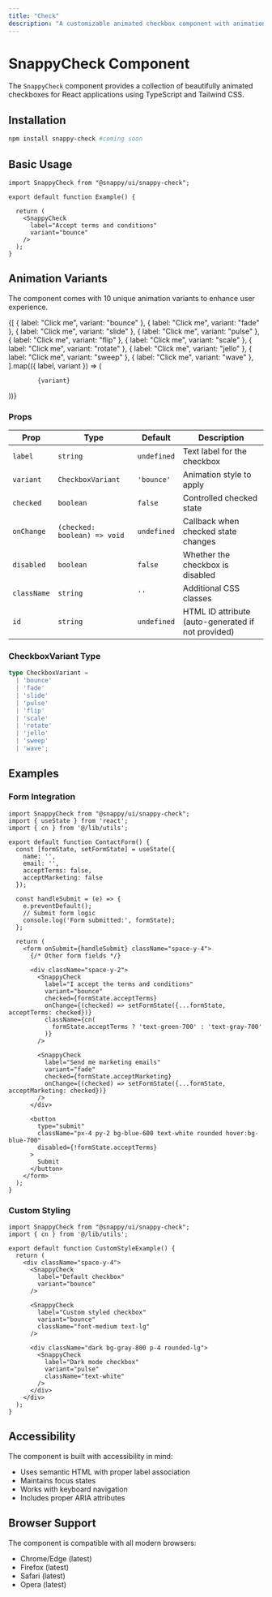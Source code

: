 ```yaml
---
title: "Check"
description: "A customizable animated checkbox component with animation variants"
---
```




# SnappyCheck Component

The `SnappyCheck` component provides a collection of beautifully animated checkboxes for React applications using TypeScript and Tailwind CSS.

## Installation

```bash
npm install snappy-check #coming soon
```

## Basic Usage

```tsx
import SnappyCheck from "@snappy/ui/snappy-check";

export default function Example() {
  
  return (
    <SnappyCheck
      label="Accept terms and conditions"
      variant="bounce"
    />
  );
}
```

## Animation Variants

The component comes with 10 unique animation variants to enhance user experience.

<div className="flex flex-wrap gap-6 my-8 border-1 border-zinc-800 rounded-lg py-5 px-5 justify-center">
  {[
    { label: "Click me", variant: "bounce" },
    { label: "Click me", variant: "fade" },
    { label: "Click me", variant: "slide" },
    { label: "Click me", variant: "pulse" },
    { label: "Click me", variant: "flip" },
    { label: "Click me", variant: "scale" },
    { label: "Click me", variant: "rotate" },
    { label: "Click me", variant: "jello" },
    { label: "Click me", variant: "sweep" },
    { label: "Click me", variant: "wave" },
  ].map(({ label, variant }) => (
    <div
      key={variant}
      className="flex flex-col items-center gap-2 p-4 bg-gray-50 dark:bg-gray-800 rounded-lg"
    >
      <SnappyCheck label={label} variant={variant} />
      <code className="text-sm bg-gray-100 dark:bg-gray-700 text-gray-800 dark:text-gray-200 px-2 py-1 rounded">
        {variant}
      </code>
    </div>
  ))}
</div>



### Props

| Prop | Type | Default | Description |
| ---- | ---- | ------- | ----------- |
| `label` | `string` | `undefined` | Text label for the checkbox |
| `variant` | `CheckboxVariant` | `'bounce'` | Animation style to apply |
| `checked` | `boolean` | `false` | Controlled checked state |
| `onChange` | `(checked: boolean) => void` | `undefined` | Callback when checked state changes |
| `disabled` | `boolean` | `false` | Whether the checkbox is disabled |
| `className` | `string` | `''` | Additional CSS classes |
| `id` | `string` | `undefined` | HTML ID attribute (auto-generated if not provided) |

### CheckboxVariant Type

```typescript
type CheckboxVariant =
  | 'bounce'
  | 'fade'
  | 'slide'
  | 'pulse'
  | 'flip'
  | 'scale'
  | 'rotate'
  | 'jello'
  | 'sweep'
  | 'wave';
```

## Examples

### Form Integration

```tsx
import SnappyCheck from "@snappy/ui/snappy-check";
import { useState } from 'react';
import { cn } from '@/lib/utils';

export default function ContactForm() {
  const [formState, setFormState] = useState({
    name: '',
    email: '',
    acceptTerms: false,
    acceptMarketing: false
  });
  
  const handleSubmit = (e) => {
    e.preventDefault();
    // Submit form logic
    console.log('Form submitted:', formState);
  };
  
  return (
    <form onSubmit={handleSubmit} className="space-y-4">
      {/* Other form fields */}
      
      <div className="space-y-2">
        <SnappyCheck
          label="I accept the terms and conditions"
          variant="bounce"
          checked={formState.acceptTerms}
          onChange={(checked) => setFormState({...formState, acceptTerms: checked})}
          className={cn(
            formState.acceptTerms ? 'text-green-700' : 'text-gray-700'
          )}
        />
        
        <SnappyCheck
          label="Send me marketing emails"
          variant="fade"
          checked={formState.acceptMarketing}
          onChange={(checked) => setFormState({...formState, acceptMarketing: checked})}
        />
      </div>
      
      <button 
        type="submit"
        className="px-4 py-2 bg-blue-600 text-white rounded hover:bg-blue-700"
        disabled={!formState.acceptTerms}
      >
        Submit
      </button>
    </form>
  );
}
```

### Custom Styling

```tsx
import SnappyCheck from "@snappy/ui/snappy-check";
import { cn } from '@/lib/utils';

export default function CustomStyleExample() {
  return (
    <div className="space-y-4">
      <SnappyCheck
        label="Default checkbox"
        variant="bounce"
      />
      
      <SnappyCheck
        label="Custom styled checkbox"
        variant="bounce"
        className="font-medium text-lg"
      />
      
      <div className="dark bg-gray-800 p-4 rounded-lg">
        <SnappyCheck
          label="Dark mode checkbox"
          variant="pulse"
          className="text-white"
        />
      </div>
    </div>
  );
}
```

## Accessibility

The component is built with accessibility in mind:

- Uses semantic HTML with proper label association
- Maintains focus states
- Works with keyboard navigation
- Includes proper ARIA attributes


## Browser Support

The component is compatible with all modern browsers:

- Chrome/Edge (latest)
- Firefox (latest)
- Safari (latest)
- Opera (latest)